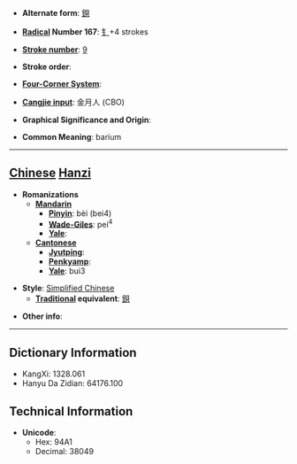 * '''Alternate form''': [[鋇]]

* '''[[Wiktionary:Chinese radical index| Radical]] Number 167''': [[Wiktionary:Chinese radical index 钅|钅]]+4 strokes

* '''[[Wiktionary:Chinese total strokes index|Stroke number]]''': [[Wiktionary:Chinese total strokes index 9|9]]

* '''Stroke order''': 

* '''[[Wiktionary:Chinese four corner index|Four-Corner System]]''': 

* '''[[Wiktionary:Chinese Cangjie index|Cangjie input]]''': 金月人 (CBO)

* '''Graphical Significance and Origin''': 

* '''Common Meaning''': barium

----

== [[Chinese]] [[Hanzi]] ==

* '''Romanizations'''
** '''[[Mandarin]]'''
*** '''[[Pinyin]]''': bèi (bei4)
*** '''[[Wade-Giles]]''': pei<sup>4</sup>
*** '''[[Yale]]''': 
** '''[[Cantonese]]'''
*** '''[[Jyutping]]''':
*** '''[[Penkyamp]]''': 
*** '''[[Yale]]''': bui3

* '''Style''': [[Simplified Chinese]] 
** '''[[Traditional Chinese|Traditional]] equivalent''': [[鋇]]

* '''Other info''': 

----

== Dictionary Information ==

* KangXi: 1328.061
* Hanyu Da Zidian: 64176.100

== Technical Information ==

* '''Unicode''':
** Hex: 94A1
** Decimal: 38049
